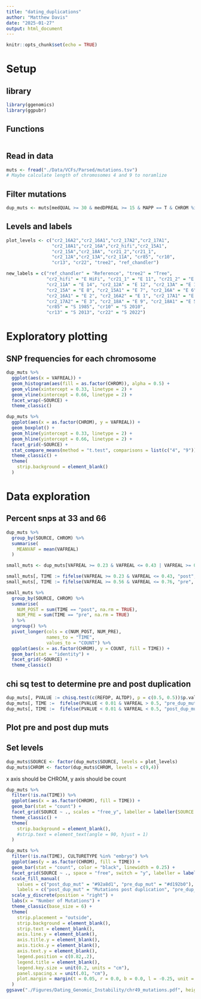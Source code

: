 ```yaml
---
title: "dating_duplications"
author: "Matthew Davis"
date: "2025-01-27"
output: html_document
---
```


```r
knitr::opts_chunk$set(echo = TRUE)
```

# Setup
## library
```r
library(ggenomics)
library(ggpubr)
```

## Functions
```r

```

## Read in data
```r
muts <- fread("./Data/VCFs/Parsed/mutations.tsv")
# Maybe calculate length of chromosomes 4 and 9 to noramlize
```

## Filter mutations
```r
dup_muts <- muts[medQUAL >= 30 & medDPREAL >= 15 & MAPP == T & CHROM %in% c(4,9)]
```

## Levels and labels
```r
plot_levels <- c("cr2_16A2","cr2_16A1","cr2_17A2","cr2_17A1",
                 "cr2_18A1","cr2_16A","cr2_hifi","cr2_15A1",
                 "cr2_15A","cr2_18A", "cr21_2","cr21_1",
                 "cr2_12A","cr2_13A","cr2_11A", "cr85", "cr10",
                 "cr13", "cr22", "tree2", "ref_chandler")

new_labels = c("ref_chandler" = "Reference", "tree2" = "Tree",
               "cr2_hifi" = "E HiFi", "cr21_1" = "E 11", "cr21_2" = "E 10",
               "cr2_11A" = "E 14", "cr2_12A" = "E 12", "cr2_13A" = "E 13",
               "cr2_15A" = "E 8", "cr2_15A1" = "E 7", "cr2_16A" = "E 6",
               "cr2_16A1" = "E 2", "cr2_16A2" = "E 1", "cr2_17A1" = "E 4",
               "cr2_17A2" = "E 3", "cr2_18A" = "E 9", "cr2_18A1" = "E 5",
               "cr85" = "S 1985", "cr10" = "S 2010",
               "cr13" = "S 2013", "cr22" = "S 2022")
```

# Exploratory plotting
## SNP frequencies for each chromosome
```r
dup_muts %>%
  ggplot(aes(x = VAFREAL)) +
  geom_histogram(aes(fill = as.factor(CHROM)), alpha = 0.5) +
  geom_vline(xintercept = 0.33, linetype = 2) +
  geom_vline(xintercept = 0.66, linetype = 2) +
  facet_wrap(~SOURCE) +
  theme_classic()

dup_muts %>%
  ggplot(aes(x = as.factor(CHROM), y = VAFREAL)) +
  geom_boxplot() +
  geom_hline(yintercept = 0.33, linetype = 2) +
  geom_hline(yintercept = 0.66, linetype = 2) +
  facet_grid(~SOURCE) +
  stat_compare_means(method = "t.test", comparisons = list(c("4", "9")), label = "p.signif") +
  theme_classic() +
  theme(
    strip.background = element_blank()
  )
```

# Data exploration
## Percent snps at 33 and 66
```r
dup_muts %>%
  group_by(SOURCE, CHROM) %>%
  summarise(
    MEANVAF = mean(VAFREAL)
  )

small_muts <- dup_muts[VAFREAL >= 0.23 & VAFREAL <= 0.43 | VAFREAL >= 0.56 & VAFREAL <= 0.76]

small_muts[, TIME := fifelse(VAFREAL >= 0.23 & VAFREAL <= 0.43, "post", NA)]
small_muts[, TIME := fifelse(VAFREAL >= 0.56 & VAFREAL <= 0.76, "pre", TIME)]

small_muts %>%
  group_by(SOURCE, CHROM) %>%
  summarise(
    NUM_POST = sum(TIME == "post", na.rm = TRUE),
    NUM_PRE = sum(TIME == "pre", na.rm = TRUE)
  ) %>%
  ungroup() %>%
  pivot_longer(cols = c(NUM_POST, NUM_PRE), 
               names_to = "TIME",
               values_to = "COUNT") %>%
  ggplot(aes(x = as.factor(CHROM), y = COUNT, fill = TIME)) +
  geom_bar(stat = "identity") +
  facet_grid(~SOURCE) +
  theme_classic()
```

## chi sq test to determine pre and post duplication
```r
dup_muts[, PVALUE := chisq.test(c(REFDP, ALTDP), p = c(0.5, 0.5))$p.value, by = 1:nrow(dup_muts)]
dup_muts[, TIME :=  fifelse(PVALUE < 0.01 & VAFREAL > 0.5, "pre_dup_mut", NA)]
dup_muts[, TIME :=  fifelse(PVALUE < 0.01 & VAFREAL < 0.5, "post_dup_mut", TIME)]
```



## Plot pre and post dup muts
## Set levels
```r
dup_muts$SOURCE <- factor(dup_muts$SOURCE, levels = plot_levels)
dup_muts$CHROM <- factor(dup_muts$CHROM, levels = c(9,4))
```

x axis should be CHROM, y axis should be count
```r
dup_muts %>%
  filter(!is.na(TIME)) %>%
  ggplot(aes(x = as.factor(CHROM), fill = TIME)) +
  geom_bar(stat = "count") +
  facet_grid(SOURCE ~ ., scales = "free_y", labeller = labeller(SOURCE = new_labels)) +
  theme_classic() +
  theme(
    strip.background = element_blank(), 
    #strip.text = element_text(angle = 90, hjust = 1)
  )

dup_muts %>%
  filter(!is.na(TIME), CULTURETYPE %in% "embryo") %>%
  ggplot(aes(y = as.factor(CHROM), fill = TIME)) +
  geom_bar(stat = "count", color = "black", linewidth = 0.25) +
  facet_grid(SOURCE ~ ., space = "free", switch = "y", labeller = labeller(SOURCE = new_labels)) +
  scale_fill_manual(
    values = c("post_dup_mut" = "#92a8d1", "pre_dup_mut" = "#d192b0"),
    labels = c("post_dup_mut" = "Mutations post duplication", "pre_dup_mut" = "Mutations pre duplication")) +
  scale_y_discrete(position = "right") +
  labs(x = "Number of Mutations") +
  theme_classic(base_size = 6) +
  theme(
    strip.placement = "outside",
    strip.background = element_blank(),
    strip.text = element_blank(),
    axis.line.y = element_blank(),
    axis.title.y = element_blank(),
    axis.ticks.y = element_blank(),
    axis.text.y = element_blank(),
    legend.position = c(0.82,.2),
    legend.title = element_blank(),
    legend.key.size = unit(0.2, units = "cm"),
    panel.spacing.x = unit(.01, "cm"),
    plot.margin = margin(t = 0.05, r = 0.0, b = 0.0, l = -0.25, unit = "cm")
  )
ggsave("./Figures/Dating_Genomic_Instability/chr49_mutations.pdf", height = 1.9, width = 2.55)
```

